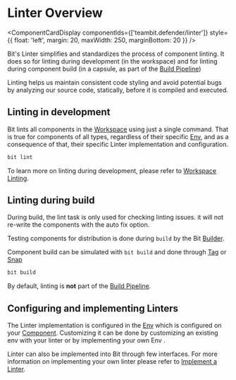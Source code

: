 
# Linter Overview

<ComponentCardDisplay
  componentIds={['teambit.defender/linter']}
  style={{ float: 'left', margin: 20, maxWidth: 250, marginBottom: 20 }}
/>

Bit's Linter simplifies and standardizes the process of component linting. It does so for linting during development (in the workspace) and for linting during component build (in a capsule, as part of the [Build Pipeline](/dev-services-overview/builder/build-pipelines))

Linting helps us maintain consistent code styling and avoid potential bugs by analyzing our source code, statically, before it is compiled and executed.

## Linting in development

Bit lints all components in the [Workspace](/workspace/workspace-overview) using just a single command. That is true for components of all types, regardless of their specific [Env](/envs/envs-overview), and as a consequence of that, their specific Linter implementation<!-- [Linter implementation](#) --> and configuration.

```bash
bit lint
```

To learn more on linting during development, please refer to [Workspace Linting](/linter/workspace-linting).

## Linting during build

During build, the lint task is only used for checking linting issues. it will not re-write the components with the auto fix option.

Testing components for distribution is done during `build` by the Bit [Builder](/dev-services-overview/builder/builder-overview).

Component build can be simulated with `bit build` and done through [Tag](/components/tags) or [Snap](/components/snaps)

```bash
bit build
```

By default, linting is **not** part of the [Build Pipeline](/dev-services-overview/builder/build-pipelines).

<!--TODO To learn more on linting during build and how to add a lint [Build Task](/dev-services-overview/builder/builder-overview#build-task), please refer to [Linting During Build](#). -->

## Configuring and implementing Linters

The Linter implementation<!-- [Linter implementation](#) --> is configured in the [Env](/envs/envs-overview) which is configured on your [Component](/components/component-overview). Customizing it can be done by customizing an existing env with your linter <!-- TODO [customizing an existing env with your linter](/) --> or by implementing your own Env <!-- [implementing your own Env](/envs/customizing-env) -->.

Linter can also be implemented into Bit through few interfaces. For more information on implementing your own linter please refer to [Implement a Linter](/dev-services-overview/linter/implement-linter).
